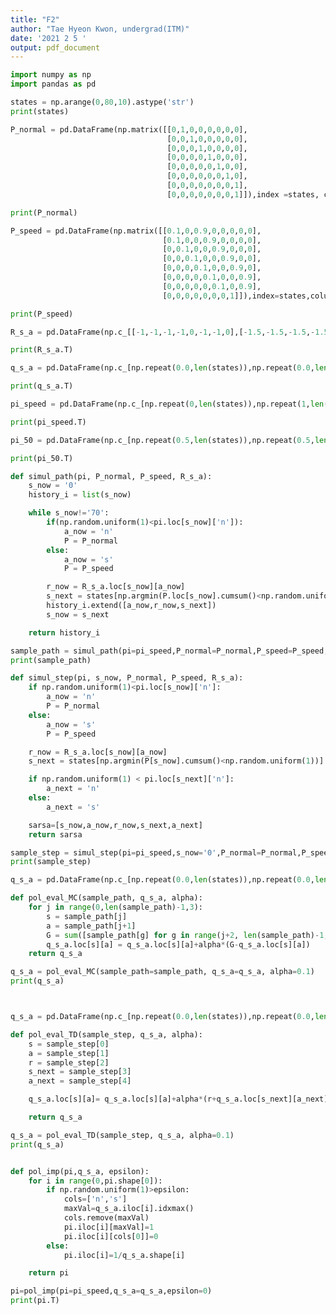 ```yaml
---
title: "F2"
author: "Tae Hyeon Kwon, undergrad(ITM)"
date: '2021 2 5 '
output: pdf_document
---
```


```python
import numpy as np
import pandas as pd

states = np.arange(0,80,10).astype('str')
print(states)

P_normal = pd.DataFrame(np.matrix([[0,1,0,0,0,0,0,0],
                                   [0,0,1,0,0,0,0,0],
                                   [0,0,0,1,0,0,0,0],
                                   [0,0,0,0,1,0,0,0],
                                   [0,0,0,0,0,1,0,0],
                                   [0,0,0,0,0,0,1,0],
                                   [0,0,0,0,0,0,0,1],
                                   [0,0,0,0,0,0,0,1]]),index =states, columns=states)

print(P_normal)

P_speed = pd.DataFrame(np.matrix([[0.1,0,0.9,0,0,0,0,0],
                                  [0.1,0,0,0.9,0,0,0,0],
                                  [0,0.1,0,0,0.9,0,0,0],
                                  [0,0,0.1,0,0,0.9,0,0],
                                  [0,0,0,0.1,0,0,0.9,0],
                                  [0,0,0,0,0.1,0,0,0.9],
                                  [0,0,0,0,0,0.1,0,0.9],
                                  [0,0,0,0,0,0,0,1]]),index=states,columns=states)

print(P_speed)

R_s_a = pd.DataFrame(np.c_[[-1,-1,-1,-1,0,-1,-1,0],[-1.5,-1.5,-1.5,-1.5,-0.5,-1.5,-1.5,0]],index=states,columns=['n','s'])

print(R_s_a.T)

q_s_a = pd.DataFrame(np.c_[np.repeat(0.0,len(states)),np.repeat(0.0,len(states))],index=states,columns=['n','s'])

print(q_s_a.T)

pi_speed = pd.DataFrame(np.c_[np.repeat(0,len(states)),np.repeat(1,len(states))],index=states,columns=['n','s'])

print(pi_speed.T)

pi_50 = pd.DataFrame(np.c_[np.repeat(0.5,len(states)),np.repeat(0.5,len(states))],index=states,columns=['n','s'])

print(pi_50.T)

def simul_path(pi, P_normal, P_speed, R_s_a):
    s_now = '0'
    history_i = list(s_now)

    while s_now!='70':
        if(np.random.uniform(1)<pi.loc[s_now]['n']):
            a_now = 'n'
            P = P_normal
        else:
            a_now = 's'
            P = P_speed

        r_now = R_s_a.loc[s_now][a_now]
        s_next = states[np.argmin(P.loc[s_now].cumsum()<np.random.uniform(1))].item()
        history_i.extend([a_now,r_now,s_next])
        s_now = s_next

    return history_i

sample_path = simul_path(pi=pi_speed,P_normal=P_normal,P_speed=P_speed,R_s_a=R_s_a)
print(sample_path)

def simul_step(pi, s_now, P_normal, P_speed, R_s_a):
    if np.random.uniform(1)<pi.loc[s_now]['n']:
        a_now = 'n'
        P = P_normal
    else:
        a_now = 's'
        P = P_speed

    r_now = R_s_a.loc[s_now][a_now]
    s_next = states[np.argmin(P[s_now].cumsum()<np.random.uniform(1))].item()

    if np.random.uniform(1) < pi.loc[s_next]['n']:
        a_next = 'n'
    else:
        a_next = 's'

    sarsa=[s_now,a_now,r_now,s_next,a_next]
    return sarsa

sample_step = simul_step(pi=pi_speed,s_now='0',P_normal=P_normal,P_speed=P_speed,R_s_a=R_s_a)
print(sample_step)

q_s_a = pd.DataFrame(np.c_[np.repeat(0.0,len(states)),np.repeat(0.0,len(states))],index=states,columns=['n','s'])

def pol_eval_MC(sample_path, q_s_a, alpha):
    for j in range(0,len(sample_path)-1,3):
        s = sample_path[j]
        a = sample_path[j+1]
        G = sum([sample_path[g] for g in range(j+2, len(sample_path)-1,3)])
        q_s_a.loc[s][a] = q_s_a.loc[s][a]+alpha*(G-q_s_a.loc[s][a])
    return q_s_a

q_s_a = pol_eval_MC(sample_path=sample_path, q_s_a=q_s_a, alpha=0.1)
print(q_s_a)



q_s_a = pd.DataFrame(np.c_[np.repeat(0.0,len(states)),np.repeat(0.0,len(states))],index=states,columns=['n','s'])

def pol_eval_TD(sample_step, q_s_a, alpha):
    s = sample_step[0]
    a = sample_step[1]
    r = sample_step[2]
    s_next = sample_step[3]
    a_next = sample_step[4]

    q_s_a.loc[s][a]= q_s_a.loc[s][a]+alpha*(r+q_s_a.loc[s_next][a_next]-q_s_a.loc[s][a])

    return q_s_a

q_s_a = pol_eval_TD(sample_step, q_s_a, alpha=0.1)
print(q_s_a)


def pol_imp(pi,q_s_a, epsilon):
    for i in range(0,pi.shape[0]):
        if np.random.uniform(1)>epsilon:
            cols=['n','s']
            maxVal=q_s_a.iloc[i].idxmax()
            cols.remove(maxVal)
            pi.iloc[i][maxVal]=1
            pi.iloc[i][cols[0]]=0
        else:
            pi.iloc[i]=1/q_s_a.shape[i]

    return pi

pi=pol_imp(pi=pi_speed,q_s_a=q_s_a,epsilon=0)
print(pi.T)
```